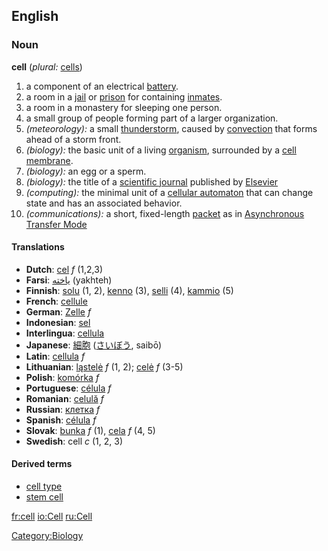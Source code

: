 ==English==

=== Noun ===
'''cell'''  (''plural:'' [[cells]])
# a component of an electrical [[battery]].
# a room in a [[jail]] or [[prison]] for containing [[inmate|inmates]].
# a room in a monastery for sleeping one person.
# a small group of people forming part of a larger organization.
# ''(meteorology):'' a small [[thunderstorm]], caused by [[convection]] that forms ahead of a storm front.
# ''(biology):'' the basic unit of a living [[organism]], surrounded by a [[cell membrane]].
# ''(biology):'' an egg or a sperm.
# ''(biology):'' the title of a [[scientific journal]] published by [[Wikipedia:Elsevier|Elsevier]]
# ''(computing):'' the minimal unit of a [[cellular automaton]] that can change state and has an associated behavior.
# ''(communications):'' a short, fixed-length [[packet]] as in [[Wikipedia:Asynchronous Transfer Mode|Asynchronous Transfer Mode]]

==== Translations ====
*'''Dutch''': [[cel]] ''f'' (1,2,3)
*'''Farsi''': [[یاخته]] (yakhteh)
*'''Finnish''': [[solu]] (1, 2), [[kenno]] (3), [[selli]] (4), [[kammio]] (5)
*'''French''': [[cellule]]
*'''German''': [[Zelle]] ''f''
*'''Indonesian''': [[sel]]
*'''Interlingua''': [[cellula]]
*'''Japanese''': [[細胞]] ([[さいぼう]], saibō)
*'''Latin''': [[cellula]] ''f''
*'''Lithuanian''': [[ląstelė]] ''f'' (1, 2); [[celė]] ''f'' (3-5)
*'''Polish''': [[komórka]] ''f''
*'''Portuguese''': [[célula]] ''f''
*'''Romanian''': [[celulă]] ''f''
*'''Russian''': [[:ru:клетка|клетка]] ''f''
*'''Spanish''': [[célula]] ''f''
*'''Slovak''': [[bunka]] ''f'' (1), [[cela]] ''f'' (4, 5)
*'''Swedish''': cell ''c'' (1, 2, 3)

==== Derived terms ====
* [[cell type]]
* [[stem cell]]

{{Wikipedia}}

[[Category:Biology]]

[[fr:cell]]
[[io:Cell]]
[[ru:Cell]]